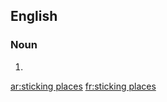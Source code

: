 
==English==

===Noun===
{{head|en|plural}}

# {{plural of|sticking place|lang=en}}

[[ar:sticking places]]
[[fr:sticking places]]